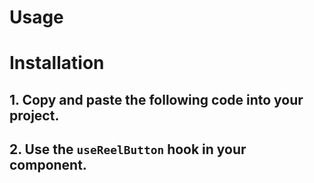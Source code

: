 
<Meta of={Stories} />

# Usage

<Canvas of={Stories.Default} />

<Controls />

# Installation

## 1. Copy and paste the following code into your project.

<Source language="tsx" code={Code} />

## 2. Use the `useReelButton` hook in your component.

<Source language="tsx" code={CodeHooks} />
